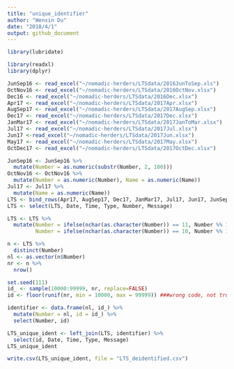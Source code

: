 ```yaml
---
title: "unique_identifier"
author: "Wenxin Du"
date: "2018/4/1"
output: github_document
---
```

```r
library(lubridate)
```
```r
library(readxl)
library(dplyr)
```
```r

JunSep16 <- read_excel("~/nomadic-herders/LTSdata/2016JunToSep.xls")
OctNov16 <- read_excel("~/nomadic-herders/LTSdata/2016OctNov.xlsx")
Dec16 <- read_excel("~/nomadic-herders/LTSdata/2016Dec.xlsx")
Apr17 <- read_excel("~/nomadic-herders/LTSdata/2017Apr.xlsx")
AugSep17 <- read_excel("~/nomadic-herders/LTSdata/2017AugSep.xlsx")
Dec17 <- read_excel("~/nomadic-herders/LTSdata/2017Dec.xlsx")
JanMar17 <- read_excel("~/nomadic-herders/LTSdata/2017JanToMar.xlsx")
Jul17 <- read_excel("~/nomadic-herders/LTSdata/2017Jul.xlsx")
Jun17 <-read_excel("~/nomadic-herders/LTSdata/2017Jun.xlsx")
May17 <- read_excel("~/nomadic-herders/LTSdata/2017May.xlsx")
OctDec17 <- read_excel("~/nomadic-herders/LTSdata/2017OctDec.xlsx")
```


```r
JunSep16 <- JunSep16 %>%
  mutate(Number = as.numeric(substr(Number, 2, 100)))
OctNov16 <- OctNov16 %>%
  mutate(Number = as.numeric(Number), Name = as.numeric(Name))
Jul17 <- Jul17 %>%
  mutate(Name = as.numeric(Name))
LTS <- bind_rows(Apr17, AugSep17, Dec17, JanMar17, Jul17, Jun17, JunSep16, May17, OctDec17, OctNov16, Dec16)
LTS <- select(LTS, Date, Time, Type, Number, Message)
```

```r
LTS <- LTS %>%
  mutate(Number = ifelse(nchar(as.character(Number)) == 11, Number %% 100000000, Number),
         Number = ifelse(nchar(as.character(Number)) == 10, Number %% 10000000, Number))
```

```r
n <- LTS %>%
  distinct(Number)
nl <- as.vector(n$Number)
nr <- n %>%
  nrow()
```
```r
set.seed(111)
id_ <- sample(10000:99999, nr, replace=FALSE)
id <- floor(runif(nr, min = 10000, max = 99999)) ###wrong code, not truly distinct numbers generated
```
```r
identifier <- data.frame(nl, id_) %>%
  mutate(Number = nl, id = id_) %>%
  select(Number, id)
```
```r
LTS_unique_ident <- left_join(LTS, identifier) %>%
  select(id, Date, Time, Type, Message) 
LTS_unique_ident
```

```r
write.csv(LTS_unique_ident, file = "LTS_deidentified.csv")
```


